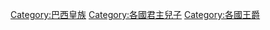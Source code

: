 {{DEFAULTSORT:Brazilian}}
[[Category:巴西皇族|Category:巴西皇族]]
[[Category:各國君主兒子|Category:各國君主兒子]]
[[Category:各國王爵|Category:各國王爵]]
